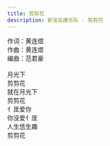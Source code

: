 ```yaml
---
title: 剪剪花
description: 新宝岛康乐队 - 剪剪花
---
```


作词：黄连煜<br />作曲：黄连煜<br />编曲：范君豪<br /><br />月光下<br />剪剪花<br />就在月光下<br />剪剪花<br />亻厓爱你<br />你没爱亻厓<br />人生恁生趣<br />剪剪花